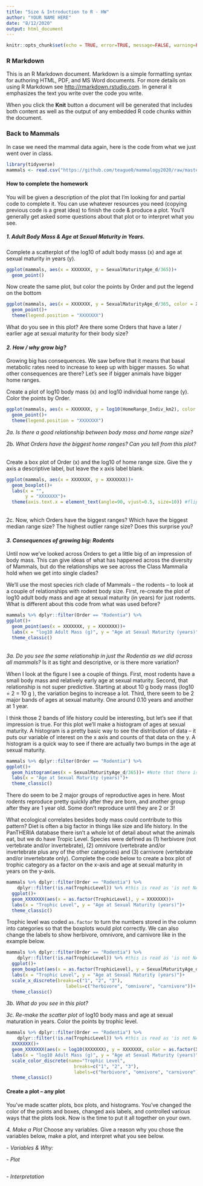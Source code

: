 ```yaml
---
title: "Size & Introduction to R - HW"
author: "YOUR NAME HERE"
date: "8/12/2020"
output: html_document
---
```


```r
knitr::opts_chunk$set(echo = TRUE, error=TRUE, message=FALSE, warning=FALSE)
```

### R Markdown

This is an R Markdown document. Markdown is a simple formatting syntax for authoring HTML, PDF, and MS Word documents. For more details on using R Markdown see <http://rmarkdown.rstudio.com>. In general it emphasizes the text you write over the code you write. 

When you click the **Knit** button a document will be generated that includes both content as well as the output of any embedded R code chunks within the document.

### Back to Mammals

In case we need the mammal data again, here is the code from what we just went over in class. 
```r
library(tidyverse)
mammals <- read.csv("https://github.com/teague0/mammalogy2020/raw/master/data/PanTheriaData.csv")
```

#### How to complete the homework

You will be given a description of the plot that I'm looking for and partial code to complete it. You can use whatever resources you need (copying previous code is a great idea) to finish the code & produce a plot. You'll generally get asked some questions about that plot or to interpret what you see.  

##### *1. Adult Body Mass & Age at Sexual Maturity in Years.*  
Complete a scatterplot of the log10 of adult body masss (x) and age at sexual maturity in years (y). 

```r

ggplot(mammals, aes(x = XXXXXXX, y = SexualMaturityAge_d/365))+
  geom_point()
```
  
Now create the same plot, but color the points by Order and put the legend on the bottom
```r
ggplot(mammals, aes(x = XXXXXXX, y = SexualMaturityAge_d/365, color = XXXXXXX))+
  geom_point()+
  theme(legend.position = "XXXXXXX")
```
  
What do you see in this plot? Are there some Orders that have a later / earlier age at sexual maturity for their body size?  
  
  
  
  
#### *2. How / why grow big?*
  
Growing big has consequences. We saw before that it means that basal metabolic rates need to increase to keep up with bigger masses. So what other consequences are there? Let's see if bigger animals have bigger home ranges.  

Create a plot of log10 body mass (x) and log10 individual home range (y). Color the points by Order.


```r
ggplot(mammals, aes(x = XXXXXXX, y = log10(HomeRange_Indiv_km2), color = XXXXXXX))+
  geom_point()+
  theme(legend.position = "XXXXXXX")
```

*2a. Is there a good relationship between body mass and home range size?*  
  
  
*2b. What Orders have the biggest home ranges? Can you tell from this plot?* 


</br>
Create a box plot of Order (x) and the log10 of home range size. Give the y axis a descriptive label, but leave the x axis label blank.
```r
ggplot(mammals, aes(x = XXXXXXX, y = XXXXXXX))+
  geom_boxplot()+
  labs(x = "",
       y = "XXXXXXX")+ 
  theme(axis.text.x = element_text(angle=90, vjust=0.5, size=10)) #flip the X-axis labs around to make them legible
```
</br>
2c. Now, which Orders have the biggest ranges? Which have the biggest median range size? The highest outlier range size? Does this surprise you?  


#### *3. Consequences of growing big: Rodents*
Until now we've looked across Orders to get a little big of an impression of body mass. This can give ideas of what has happened across the diversity of Mammals, but do the relationships we see across the Class Mammalia hold when we get into single clades?  
  
  
We'll use the most species rich clade of Mammals -- the rodents -- to look at a couple of relationships with rodent body size. First, re-create the plot of log10 adult body mass and age at sexual maturity (in years) for just rodents. What is different about this code from what was used before?

```r
mammals %>% dplyr::filter(Order == "Rodentia") %>% 
ggplot()+
  geom_point(aes(x = XXXXXXX, y = XXXXXXX))+
  labs(x = "log10 Adult Mass (g)", y = "Age at Sexual Maturity (years)")+
  theme_classic()
```
</br>
*3a. Do you see the same relationship in just the Rodentia as we did across all mammals?* Is it as tight and descriptive, or is there more variation? 
  
  

When I look at the figure I see a couple of things. First, most rodents have a small body mass and relatively early age at sexual maturity. Second, that relationship is not super predictive. Starting at about 10 g body mass (log10 = 2 = 10 g ), the variation begins to increase a lot. Third, there seem to be 2 major bands of ages at sexual maturity. One around 0.10 years and another at 1 year.  

I think those 2 bands of life history could be interesting, but let's see if that impression is true. For this plot we'll make a histogram of ages at sexual maturity. A histogram is a pretty basic way to see the distribution of data -- it puts our variable of interest on the x axis and counts of that data on the y. A histogram is a quick way to see if there are actually two bumps in the age at sexual maturity.

```r
mammals %>% dplyr::filter(Order == "Rodentia") %>% 
ggplot()+
  geom_histogram(aes(x = SexualMaturityAge_d/365))+ #Note that there is no y variable
  labs(x = "Age at Sexual Maturity (years)")+
  theme_classic()
```
  
There do seem to be 2 major groups of reproductive ages in here. Most rodents reproduce pretty quickly after they are born, and another group after they are 1 year old. Some don't reproduce until they are 2 or 3!  
  
What ecological correlates besides body mass could contribute to this pattern? Diet is often a big factor in things like size and life history. In the PanTHERIA database there isn't a whole lot of detail about what the animals eat, but we do have Tropic Level. Species were defined as (1) herbivore (not vertebrate and/or invertebrate), (2) omnivore (vertebrate and/or invertebrate plus any of the other categories) and (3) carnivore (vertebrate and/or invertebrate only). Complete the code below to create a box plot of trophic category as a factor on the x-axis and age at sexual maturity in years on the y-axis.  
  
  
```r
mammals %>% dplyr::filter(Order == "Rodentia") %>% 
    dplyr::filter(!is.na(TrophicLevel)) %>% #this is read as 'is not NA (TrophicLevel)'. It takes out the NA category on the x-axis
  ggplot()+
  geom_XXXXXXX(aes(x = as.factor(TrophicLevel), y = XXXXXXX))+ 
  labs(x = "Trophic Level", y = "Age at Sexual Maturity (years)")+
  theme_classic()
```
  
Trophic level was coded `as.factor` to turn the numbers stored in the column into categories so that the boxplots would plot correctly. We can also change the labels to show herbivore, omnivore, and carnivore like in the example below.

```r
mammals %>% dplyr::filter(Order == "Rodentia") %>% 
    dplyr::filter(!is.na(TrophicLevel)) %>% #this is read as 'is not NA (TrophicLevel)'. It takes out the NA category on the x-axis
  ggplot()+
  geom_boxplot(aes(x = as.factor(TrophicLevel), y = SexualMaturityAge_d/365))+ 
  labs(x = "Trophic Level", y = "Age at Sexual Maturity (years)")+
  scale_x_discrete(breaks=c("1", "2", "3"),
                      labels=c("herbivore", "omnivore", "carnivore"))+
  theme_classic()
```
  
*3b. What do you see in this plot? *
  
  

*3c. Re-make the scatter plot* of log10 body mass and age at sexual maturation in years. Color the points by trophic level.

```r
mammals %>% dplyr::filter(Order == "Rodentia") %>% 
    dplyr::filter(!is.na(TrophicLevel)) %>% #this is read as 'is not NA (TrophicLevel)'. It takes out the NA category on the x-axis
  XXXXXXX()+
  geom_XXXXXXX(aes(x = log10(XXXXXXX), y = XXXXXXX, color = as.factor(XXXXXXX)))+ 
  labs(x = "log10 Adult Mass (g)", y = "Age at Sexual Maturity (years)")+
  scale_color_discrete(name="Trophic Level",
                         breaks=c("1", "2", "3"),
                         labels=c("herbivore", "omnivore", "carnivore"))+
  theme_classic()
```

#### Create a plot -- any plot  

You've made scatter plots, box plots, and histograms. You've changed the color of the points and boxes, changed axis labels, and controlled various ways that the plots look. Now is the time to put it all together on your own.  

*4. Make a Plot* Choose any variables. Give a reason why you chose the variables below, make a plot, and interpret what you see below.  

*- Variables & Why:*  

*- Plot*
```r

```
  
  
*- Interpretation*  





